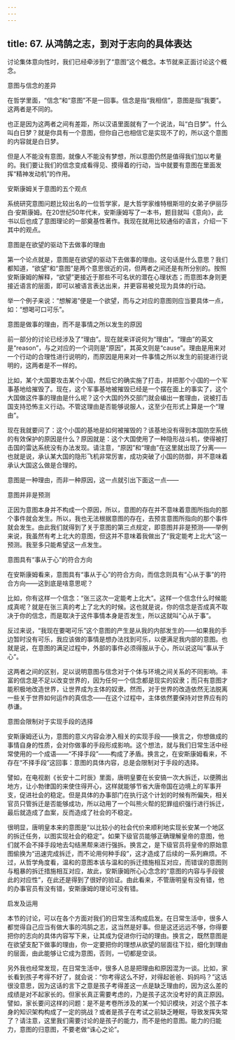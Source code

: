 ```yaml
---
---
---
```

title: 67. 从鸿鹄之志，到对于志向的具体表达
---




讨论集体意向性时，我们已经牵涉到了“意图”这个概念。本节就来正面讨论这个概念。





意图与信念的差异


在哲学里面，“信念”和“意图”不是一回事。信念是指“我相信”，意图是指“我要”。这两者是不同的。

也正是因为这两者之间有差距，所以汉语里面就有了一个说法，叫“白日梦”。什么叫白日梦？就是你具有一个意图，但你自己也相信它是实现不了的，所以这个意图的内容就是白日梦。

但是人不能没有意图，就像人不能没有梦想，所以意图仍然是值得我们加以考量的。我们要让我们的信念变成看得见、摸得着的行动，当中就要有意图在里面发挥“精神发动机”的作用。





安斯康姆关于意图的五个观点


系统研究意图问题比较出名的一位哲学家，是大哲学家维特根斯坦的女弟子伊丽莎白·安斯康姆。在20世纪50年代末，安斯康姆写了一本书，题目就叫《意向》，此书以后也成了意图理论的一部奠基性著作。我现在就用比较通俗的语言，介绍一下其中的观点。


意图是在欲望的驱动下去做事的理由

第一个论点就是，意图是在欲望的驱动下去做事的理由。这句话是什么意思？我们都知道，“欲望”和“意图”是两个意思很近的词，但两者之间还是有所分别的。按照安斯康姆的解释，“欲望”更接近于那些不可名状的潜在心理状态；而意图本身则更接近语言的层面，即可以被语言表达出来，并更容易被兑现为具体的行动。

举一个例子来说：“想解渴”便是一个欲望，而与之对应的意图则应当要具体一点，如：“想喝可口可乐”。


意图是做事的理由，而不是事情之所以发生的原因

前一部分的讨论已经涉及了“理由”。现在就来详说何为“理由”。“理由”的英文是“reason”，与之对应的一个词则是“原因”，其英文则是“cause”。理由是用来对一个行动的合理性进行说明的，而原因是用来对一件事情之所以发生的前提进行说明的，这两者是不一样的。

比如，某个大国要攻击某个小国，然后它的确实施了打击，并把那个小国的一个军事基地给摧毁了。现在，这个军事基地被摧毁已经是一个摆在面上的事实了，这个大国做这件事的理由是什么呢？这个大国的外交部门就会编出一套理由，说被打击国支持恐怖主义行动。不管这理由是否能够说服人，这至少在形式上算是一个“理由”。

现在我就要问了：这个小国的基地是如何被摧毁的？该基地没有得到本国防空系统的有效保护的原因是什么？原因就是：这个大国使用了一种隐形战斗机，使得被打击国的雷达系统没有办法发现。请注意，“原因”和“理由”在这里就出现了分离——也就是说，承认某大国的隐形飞机非常厉害，成功突破了小国的防御，并不意味着承认大国这么做是合理的。

意图是一种理由，而非一种原因，这一点就引出下面这一点——


意图并非是预测

正因为意图本身并不构成一个原因，所以，意图的存在并不意味着意图所指向的那个事件就会发生。所以，我也无法根据意图的存在，去预言意图所指向的那个事件就会发生。由此我们就得到了关于意图的第三点规定，即意图并非是预测——举例来说，我虽然有考上北大的意图，但这并不意味着我做出了“我定能考上北大”这一预测。我至多只能希望这一点发生。


意图具有“事从于心”的符合方向

在安斯康姆看来，意图具有“事从于心”的符合方向，而信念则具有“心从于事”的符合方向——这到底是啥意思呢？

比如，你有这样一个信念：“张三这次一定能考上北大”。这样一个信念什么时候能成真呢？就是在张三真的考上了北大的时候。这也就是说，你的信念是否成真不取决于你的信念，而是取决于这件事情本身是否发生，所以这就叫“心从于事”。

反过来说，“我现在要喝可乐”这个意图的产生是从我的内部发生的——如果我的手边暂时没有可乐，我应该做的事情是想办法找到可乐，以便满足我内部的意图。也就是说，在意图的满足过程中，外部的事件必须得服从于心，所以说这叫“事从于心”。

这两者之间的区别，足以说明意图与信念对于个体与环境之间关系的不同影响。丰富的信念是不足以改变世界的，因为任何一个信念都是现实的奴隶；而只有意图才能积极地改造世界，让世界成为主体的奴隶。然而，对于世界的改造依然无法脱离一些关于世界如何运作的真信念——在这个过程中，主体依然要保持对世界应有的恭谦。


意图会限制对于实现手段的选择

安斯康姆还认为，意图的意义内容会渗入相关的实现手段——换言之，你想做成的事情自身的性质，会对你做事的手段形成影响。这个想法，就与我们日常生活中经常使用的一个成语——“不择手段”——构成了矛盾。换言之，在安斯康姆看来，不存在“不择手段”这回事：意图的具体内容，总是会限制对于手段的选择。

譬如，在电视剧《长安十二时辰》里面，唐明皇要在长安搞一次大拆迁，以便腾出地方，让小勃律国的来使住得开心，这样就能够节省大唐帝国在边境上的军事开支，促进社会的稳定。但是具体的办事部门在执行这个计划的时候有所偏失，相关官员只管拆迁是否能够成功，所以动用了一个叫熊火帮的犯罪组织强行进行拆迁，最后就造成了血案，反而造成了社会的不稳定。

很明显，唐明皇本来的意图是“以比较小的社会代价来顺利地实现长安某一个地区的拆迁任务，以图实现社会的稳定”。如果下级官员能够正确理解皇帝的意图，他们就不会不择手段地去勾结黑帮来进行强拆。换言之，是下级官员将皇帝的原始意图偷换为“迅速完成拆迁，而不论用何种手段”，这才造成了后续的一系列麻烦。不过，从哲学角度看，温和的意图本该与温和的拆迁措施相互对应，而错误的意图则与粗暴的拆迁措施相互对应，故此，安斯康姆所心心念念的“意图的内容与手段彼此的对应性”，在此还是得到了很好的验证。由此看来，不管唐明皇有没有错，他的办事官员有没有错，安斯康姆的理论可没有错。





启发及运用


本节的讨论，可以在各个方面对我们的日常生活构成启发。在日常生活中，很多人都觉得自己应当有做大事的鸿鹄之志，这当然是好事。但是这还远远不够，你得要把你的志向的具体内容写下来，让其成为促进你行动的理由。换言之，既然意图是在欲望支配下做事的理由，你一定要把你的理想从欲望的层面往下拉，细化到理由的层面，由此能够让它成为意图，否则，一切都是空谈。

另外我也经常发现，在日常生活中，很多人总是把理由和原因混为一谈。比如，家长看到孩子考得不好了，就会说：“你考得这么不好，对得起爸爸、妈妈吗？”这话很没意思，因为这话的言下之意是孩子考得差这一点是缺乏理由的，因为这么差的成绩是对不起家长的。但家长真正需要考虑的，乃是孩子这次没考好的真正原因。譬如，家长要问这样的问题：是不是考卷所涉及的某一个知识模块，对这个孩子本身的知识架构构成了一定的挑战？或者是孩子在考试之前缺乏睡眠，导致发挥失常了？请注意，这里我们需要讨论的是孩子的能力，而不是他的意图。能力的归能力，意图的归意图，不要老做“诛心之论”。